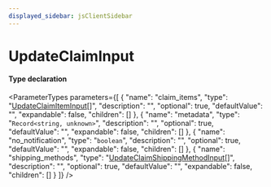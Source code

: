 ```yaml
---
displayed_sidebar: jsClientSidebar
---
```



# UpdateClaimInput

#### Type declaration

<ParameterTypes parameters={[
  {
    "name": "claim_items",
    "type": "[UpdateClaimItemInput](internal.UpdateClaimItemInput.mdx)[]",
    "description": "",
    "optional": true,
    "defaultValue": "",
    "expandable": false,
    "children": []
  },
  {
    "name": "metadata",
    "type": "`Record<string, unknown>`",
    "description": "",
    "optional": true,
    "defaultValue": "",
    "expandable": false,
    "children": []
  },
  {
    "name": "no_notification",
    "type": "`boolean`",
    "description": "",
    "optional": true,
    "defaultValue": "",
    "expandable": false,
    "children": []
  },
  {
    "name": "shipping_methods",
    "type": "[UpdateClaimShippingMethodInput](internal.UpdateClaimShippingMethodInput.mdx)[]",
    "description": "",
    "optional": true,
    "defaultValue": "",
    "expandable": false,
    "children": []
  }
]} />

